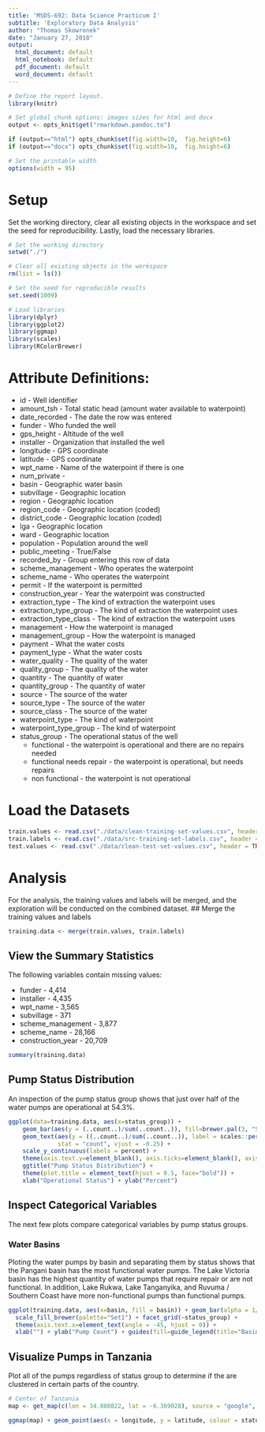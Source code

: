 ```yaml
---
title: 'MSDS-692: Data Science Practicum I'
subtitle: 'Exploratory Data Analysis'
author: "Thomas Skowronek"
date: "January 27, 2018"
output:
  html_document: default
  html_notebook: default
  pdf_document: default
  word_document: default
---
```



```r
# Define the report layout.
library(knitr)

# Set global chunk options: images sizes for html and docx
output <- opts_knit$get("rmarkdown.pandoc.to")

if (output=="html") opts_chunk$set(fig.width=10,  fig.height=6)
if (output=="docx") opts_chunk$set(fig.width=10,  fig.height=6)

# Set the printable width
options(width = 95)
```
\newline


# Setup
Set the working directory, clear all existing objects in the workspace and set the seed for reproducibility.  Lastly, load the necessary libraries.
```r
# Set the working directory
setwd("./")

# Clear all existing objects in the workspace
rm(list = ls())

# Set the seed for reproducible results
set.seed(1009)

# Load libraries
library(dplyr)
library(ggplot2)
library(ggmap)
library(scales)
library(RColorBrewer)
```
\newline


# Attribute Definitions:
* id - Well identifier
* amount_tsh - Total static head (amount water available to waterpoint)
* date_recorded - The date the row was entered
* funder - Who funded the well
* gps_height - Altitude of the well
* installer - Organization that installed the well
* longitude - GPS coordinate
* latitude - GPS coordinate
* wpt_name - Name of the waterpoint if there is one
* num_private -
* basin - Geographic water basin
* subvillage - Geographic location
* region - Geographic location
* region_code - Geographic location (coded)
* district_code - Geographic location (coded)
* lga - Geographic location
* ward - Geographic location
* population - Population around the well
* public_meeting - True/False
* recorded_by - Group entering this row of data
* scheme_management - Who operates the waterpoint
* scheme_name - Who operates the waterpoint
* permit - If the waterpoint is permitted
* construction_year - Year the waterpoint was constructed
* extraction_type - The kind of extraction the waterpoint uses
* extraction_type_group - The kind of extraction the waterpoint uses
* extraction_type_class - The kind of extraction the waterpoint uses
* management - How the waterpoint is managed
* management_group - How the waterpoint is managed
* payment - What the water costs
* payment_type - What the water costs
* water_quality - The quality of the water
* quality_group - The quality of the water
* quantity - The quantity of water
* quantity_group - The quantity of water
* source - The source of the water
* source_type - The source of the water
* source_class - The source of the water
* waterpoint_type - The kind of waterpoint
* waterpoint_type_group - The kind of waterpoint
* status_group - The operational status of the well
    + functional - the waterpoint is operational and there are no repairs needed
    + functional needs repair - the waterpoint is operational, but needs repairs
    + non functional - the waterpoint is not operational

\newline


# Load the Datasets
```r
train.values <- read.csv("./data/clean-training-set-values.csv", header = TRUE, na.strings = "NA")
train.labels <- read.csv("./data/src-training-set-labels.csv", header = TRUE)
test.values <- read.csv("./data/clean-test-set-values.csv", header = TRUE, na.strings = "NA")
```
\newline


# Analysis
For the analysis, the training values and labels will be merged, and the exploration will be conducted on the combined dataset.
## Merge the training values and labels
```r
training.data <- merge(train.values, train.labels)
```
\newline


## View the Summary Statistics
The following variables contain missing values:

* funder - 4,414
* installer - 4,435
* wpt_name - 3,565
* subvillage - 371
* scheme_management - 3,877
* scheme_name - 28,166
* construction_year - 20,709

```r
summary(training.data)
```
\newline


## Pump Status Distribution
An inspection of the pump status group shows that just over half of the water pumps are operational at 54.3%.
```r
ggplot(data=training.data, aes(x=status_group)) + 
    geom_bar(aes(y = (..count..)/sum(..count..)), fill=brewer.pal(3, "Set1"), alpha = 1/2) + 
    geom_text(aes(y = ((..count..)/sum(..count..)), label = scales::percent((..count..)/sum(..count..))), 
              stat = "count", vjust = -0.25) +
    scale_y_continuous(labels = percent) +
    theme(axis.text.y=element_blank(), axis.ticks=element_blank(), axis.title.y=element_blank()) +
    ggtitle("Pump Status Distribution") +
    theme(plot.title = element_text(hjust = 0.5, face="bold")) +
    xlab("Operational Status") + ylab("Percent")
```
\newline


## Inspect Categorical Variables
The next few plots compare categorical variables by pump status groups.

### Water Basins
Ploting the water pumps by basin and separating them by status shows that the Pangani basin has the most functional water pumps.  The Lake Victoria basin has the highest quantity of water pumps that require repair or are not functional.  In addition, Lake Rukwa, Lake Tanganyika, and Ruvuma / Southern Coast have more non-functional pumps than functional pumps.
```r
ggplot(training.data, aes(x=basin, fill = basin)) + geom_bar(alpha = 1/2) + 
  scale_fill_brewer(palette="Set1") + facet_grid(~status_group) +
  theme(axis.text.x=element_text(angle = -45, hjust = 0)) +
  xlab("") + ylab("Pump Count") + guides(fill=guide_legend(title="Basin"))
```


## Visualize Pumps in Tanzania
Plot all of the pumps regardless of status group to determine if the are clustered in certain parts of the country.
```r
# Center of Tanzania
map <- get_map(c(lon = 34.888822, lat = -6.369028), source = "google", zoom = 6)

ggmap(map) + geom_point(aes(x = longitude, y = latitude, colour = status_group), data = training.data, alpha = .5)
```